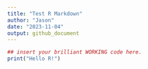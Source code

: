 ```yaml
---
title: "Test R Markdown"
author: "Jason"
date: "2023-11-04"
output: github_document
---
```


```r
## insert your brilliant WORKING code here.
print("Hello R!")
```

